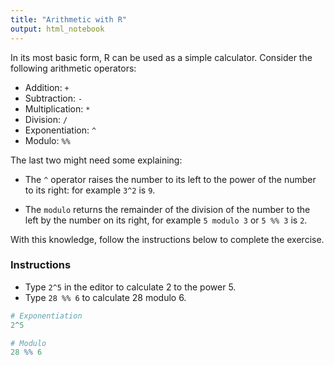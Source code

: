 ```yaml
---
title: "Arithmetic with R"
output: html_notebook
---
```


In its most basic form, R can be used as a simple calculator. Consider the following arithmetic operators:

- Addition: `+`
- Subtraction: `-`
- Multiplication: `*`
- Division: `/`
- Exponentiation: `^`
- Modulo: `%%`

The last two might need some explaining:

- The `^` operator raises the number to its left to the power of the number to its right: for example `3^2` is `9`.

- The `modulo` returns the remainder of the division of the number to the left by the number on its right, for example `5 modulo 3` or `5 %% 3` is `2`.

With this knowledge, follow the instructions below to complete the exercise.

### Instructions

- Type `2^5` in the editor to calculate 2 to the power 5.
- Type `28 %% 6` to calculate 28 modulo 6.

```r
# Exponentiation
2^5

# Modulo
28 %% 6
```
